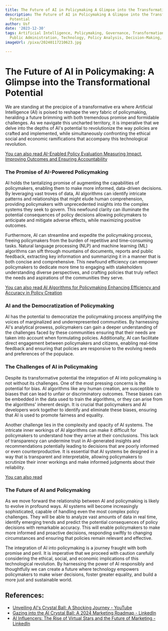 ```yaml
---
title: The Future of AI in Policymaking A Glimpse into the Transformational Potential
description: The Future of AI in Policymaking A Glimpse into the Transformational
  Potential
author: Usf
date: '2023-12-30'
tags: Artificial Intelligence, Policymaking, Governance, Transformation, Innovation,
  Public Administration, Technology, Policy Analysis, Decision-Making, Ethics
imageUrl: /pixa/20240117210623.jpg

---
```

# **The Future of AI in Policymaking: A Glimpse into the  Transformational Potential**

We are standing at the precipice of a transformative era where Artificial Intelligence (AI) is poised to reshape the very  fabric of policymaking,  heralding a future brimming with both tremendous promise and formidable challenges. As we navigate this uncharted territory, it  is imperative that we delve into the depths of AI's potential  to revolutionize the way  policies are crafted and implemented, while simultaneously confronting the ethical social and  economic ramifications that accompany  this technological revolution.

[You can also read AI-Enabled Policy Evaluation Measuring Impact, Improving Outcomes and Ensuring Accountability](AI-Enabled%20Policy%20Evaluation%20Measuring%20Impact%2C%20Improving%20Outcomes%2C%20and%20Ensuring%20Accountability)


### **The Promise of AI-Powered Policymaking**

AI holds the tantalizing promise of  augmenting the capabilities of policymakers, enabling them  to make more informed, data-driven  decisions. By leveraging vast troves of data, AI algorithms can identify intricate  patterns and relationships that might elude human comprehension, providing policymakers with unprecedented insights into the complex systems they seek to govern.  This newfound clarity can illuminate  the potential consequences of policy decisions allowing policymakers to anticipate and mitigate adverse effects, while maximizing positive outcomes.

Furthermore, AI can  streamline and expedite the policymaking process,  freeing policymakers from the burden of repetitive and time-consuming tasks. Natural language processing (NLP)  and  machine learning (ML)  algorithms can sift through  mountains  of documents, reports and public feedback, extracting key information and  summarizing it in a manner that is both concise and comprehensive. This newfound efficiency can empower policymakers to dedicate  more time to engaging with stakeholders understanding diverse perspectives, and crafting policies that truly reflect the needs and aspirations of  the communities they serve.

[You  can also read AI Algorithms for Policymaking Enhancing  Efficiency and Accuracy in  Policy Creation](AI%20Algorithms%20for%20Policymaking%20Enhancing%20Efficiency%20and%20Accuracy%20in%20Policy%20Creation)


### **AI and the Democratization of Policymaking**

AI has the potential to democratize the policymaking process  amplifying the voices of marginalized and  underrepresented communities. By harnessing AI's analytical prowess,  policymakers  can gain a deeper understanding of the  challenges faced by these communities ensuring  that their needs are taken into account when formulating policies. Additionally,  AI can facilitate direct engagement between policymakers and citizens, enabling real-time  feedback and ensuring that policies  are responsive to the evolving needs and preferences  of the populace.

### **The Challenges  of  AI in Policymaking**

Despite its transformative potential the integration of AI into policymaking is not without its challenges. One of the most pressing concerns  is the potential for bias. AI algorithms like any human creation, are susceptible to biases that can lead to unfair or discriminatory outcomes. These biases can be  embedded in the data used to train the algorithms, or they can  arise from the algorithms' inherent design. It is crucial that policymakers and AI developers work together to identify and  eliminate these biases,  ensuring  that AI is used to promote fairness and equality.

Another challenge lies in the complexity  and opacity  of AI systems. The intricate inner workings of AI algorithms can  make it difficult for policymakers to understand how  they arrive at their conclusions. This lack  of transparency can undermine trust in AI-generated insights and recommendations potentially leading to decisions that are poorly informed or even counterproductive. It is essential that AI systems be designed in a way  that  is transparent and interpretable, allowing policymakers to scrutinize their inner workings  and make  informed judgments about their reliability.

[You can also read ]()


###  **The Future of AI  and Policymaking**

As we move forward the relationship between AI and policymaking is likely  to evolve in profound ways. AI systems will become increasingly sophisticated, capable of handling even the most complex  policy challenges. They will be able to analyze vast amounts of data in real time, identify emerging  trends  and predict the potential consequences of policy decisions with remarkable accuracy. This will enable policymakers to make more informed and proactive decisions, responding swiftly to  changing circumstances and ensuring that policies remain relevant  and effective.

The integration of AI into policymaking is a journey fraught with both promise and peril. It  is imperative that we proceed with caution  carefully considering the  ethical, social, and economic implications of this technological revolution. By  harnessing the power of AI responsibly and thoughtfully we can create a future where technology empowers policymakers to make wiser decisions, foster greater equality, and build  a  more just and sustainable  world.

## References:
- [Unveiling AI's Crystal Ball: A Shocking Journey - YouTube](https://youtube.com/watch?v=dShKgMMpjd8)
- [Gazing into the AI Crystal Ball: A 2024 Marketing Roadmap - LinkedIn](https://www.linkedin.com/pulse/gazing-ai-crystal-ball-2024-marketing-roadmap-brittney-dorr-bc31c?trk=article-ssr-frontend-pulse_more-articles_related-content-card)
- [AI Influencers: The Rise of Virtual Stars and the Future of Marketing - LinkedIn](https://www.linkedin.com/pulse/ai-influencers-rise-virtual-stars-future-marketing-okami-solutions-gffpc?trk=public_post_main-feed-card_feed-article-content)
